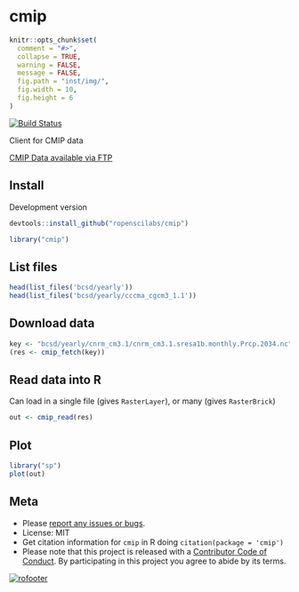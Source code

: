 cmip
====

```r
knitr::opts_chunk$set(
  comment = "#>",
  collapse = TRUE,
  warning = FALSE,
  message = FALSE,
  fig.path = "inst/img/",
  fig.width = 10,
  fig.height = 6
)
```

[![Build Status](https://travis-ci.org/ropenscilabs/cmip.svg?branch=master)](https://travis-ci.org/ropenscilabs/cmip)

Client for CMIP data

[CMIP Data available via FTP](http://gdo-dcp.ucllnl.org/downscaled_cmip_projections/dcpInterface.html#Projections:%20Complete%20Archives)

## Install

Development version

```r
devtools::install_github("ropenscilabs/cmip")
```

```r
library("cmip")
```

## List files

```r
head(list_files('bcsd/yearly'))
head(list_files('bcsd/yearly/cccma_cgcm3_1.1'))
```

## Download data

```r
key <- "bcsd/yearly/cnrm_cm3.1/cnrm_cm3.1.sresa1b.monthly.Prcp.2034.nc"
(res <- cmip_fetch(key))
```

## Read data into R

Can load in a single file (gives `RasterLayer`), or many (gives `RasterBrick`)

```r
out <- cmip_read(res)
```

## Plot

```r
library("sp")
plot(out)
```


## Meta

* Please [report any issues or bugs](https://github.com/ropenscilabs/cmip/issues).
* License: MIT
* Get citation information for `cmip` in R doing `citation(package = 'cmip')`
* Please note that this project is released with a [Contributor Code of Conduct](CONDUCT.md). By participating in this project you agree to abide by its terms.

[![rofooter](https://ropensci.org/public_images/github_footer.png)](https://ropensci.org)
